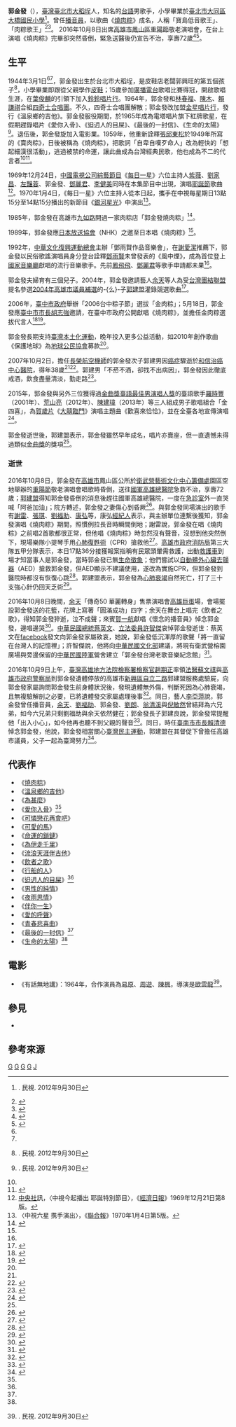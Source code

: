 {{藝人
|姓名 = 郭金發
|類型 = 男歌手
|圖片 = Guo Jin Fa.jpg
|圖片尺寸 = 200px
|圖片簡介 = 
|本名 = 
|暱稱 = 肉粽歌王<br>寶島低音歌王
|國籍 = {{JPN-EMP}}（1944年－1945年）<br>{{ROC}}（1945年－2016年）
|出生日期 = {{birth date|1944|3|1}}
|出生地點 = {{TWN-JPN}}[[臺北州|臺北州]][[臺北市_(州轄市)|臺北市]][[大稻埕|大稻埕]]
|逝世日期 = {{Death date and age|2016|10|8|1944|3|1}}
|逝世地點 = {{TWN}}[[高雄市|高雄市]][[苓雅區|苓雅區]][[國軍高雄總醫院|國軍高雄總醫院]]
|死因 = [[心肺衰竭|心肺衰竭]]
|墓地 = {{TWN}}[[高雄市|高雄市]][[燕巢區|燕巢區]]深水山公墓
|職業 = [[歌手|歌手]]、[[主持人|電台主持人]]
|語言 = [[中華民國國語|國語]]、[[臺灣閩南語|臺語]]<!--（“國語“二字概念模糊，亦可以指代任何一個國家的官方語言，請其他編輯者不要錯誤更改成“國語“。
“國語指「中華民國官方語言」簡稱國語”“若是用華語或漢語會不會比較恰當?”）-->
|教育程度 =
|配偶   = {{marriage|何櫻子|1964|2016|reason=s}}<ref>{{youtube|TfT3xhVrVgc|2016.10.09【台灣演義】寶島歌王 郭金發 | Taiwan History|m=11|s=02|link=no}}. 民視. 2012年9月30日</ref>
|兒女 = {{ubl|郭建良（長子）|郭建男（次子，癌歿）|[[郭建盟|郭建盟]]（-{么}-子）}}
|宗教信仰 = 
|音樂類型 = [[台語流行音樂|台語流行音樂]]
|出身地 = {{TWN}} 
|代表作   =〈燒肉粽〉<br>〈為什麼〉<br>〈行船的人〉<br>〈可愛的馬〉<br>〈溫泉鄉的吉他〉
|出道日期 = 1961年        
|活躍年代 = 1961年－2016年
}}
'''郭金發'''（{{bd|1944年|3月1日|2016年|10月8日}}），[[臺灣|臺灣]][[臺北市|臺北市]][[大稻埕|大稻埕]]人，知名的[[台語|台語]]男歌手，小學畢業於[[臺北市大同區大橋國民小學|臺北市大同區大橋國民小學]]<ref>{{youtube|rAy21X4sI1c|台灣演義：寶島低音歌王‧郭金發(1/4)|m=2|s=32|link=no}}. 民視. 2012年9月30日</ref>。曾任[[播音員|播音員]]，以歌曲《[[燒肉粽|燒肉粽]]》成名，人稱「寶島低音歌王」、「肉粽歌王」<ref>{{cite news|title=肉粽歌王郭金發「賣粽」歌聲中離去 兒：父親最大的福報|url=http://news.ebc.net.tw/news.php?nid=38304|publisher=東森新聞|date=2016-10-09|author=|accessdate=2016-10-13|archive-date=2017-03-29|archive-url=https://web.archive.org/web/20170329013153/http://news.ebc.net.tw/news.php?nid=38304|dead-url=no}}</ref><ref>{{cite news|title=肉粽歌王郭金發 演唱昏倒不治|url=http://news.cts.com.tw/cts/entertain/201610/201610081806811.html#.V_ntafl96Uk|publisher=華視新聞|date=2016-10-08|author=|accessdate=2016-10-13|archive-date=2016-10-12|archive-url=https://web.archive.org/web/20161012173232/http://news.cts.com.tw/cts/entertain/201610/201610081806811.html#.V_ntafl96Uk|dead-url=no}}</ref>。
2016年10月8日出席[[高雄市|高雄市]][[鳳山區|鳳山區]][[重陽節|重陽節]]敬老演唱會，在台上演唱《燒肉粽》完畢卻突然昏倒，緊急送醫後仍宣告不治，享壽72歲<ref>{{cite news |title=燒肉粽歌王郭金發 演唱突昏倒送醫不治 |url=http://www.cna.com.tw/news/firstnews/201610085009-1.aspx |publisher=中央社 |date=2016-10-08 |author=王淑芬 |accessdate=2016-10-08 |archive-date=2016-10-09 |archive-url=https://web.archive.org/web/20161009160216/http://www.cna.com.tw/news/firstnews/201610085009-1.aspx |dead-url=no }}</ref><ref>{{cite news |title=郭金發唱歌養生 渾厚嗓音唱出市民心聲 |url=http://www.cna.com.tw/news/firstnews/201610080277-1.aspx |publisher=中央社 |date=2016-10-08 |accessdate=2016-10-08 |archive-date=2016-10-09 |archive-url=https://web.archive.org/web/20161009152852/http://www2.cna.com.tw/news/firstnews/201610080277-1.aspx |dead-url=no }}</ref>。

== 生平 ==
1944年3月1日<ref name="絕命66秒"/><ref name="李義"/>，郭金發出生於台北市大稻埕，是皮鞋店老闆郭興旺的第五個孩子<ref>{{youtube|rAy21X4sI1c|台灣演義：寶島低音歌王‧郭金發(1/4)|m=1|s=40|link=no}}. 民視. 2012年9月30日</ref>，小學畢業即跟從父親學作[[皮鞋|皮鞋]]；15歲參加[[廣播電台|廣播電台]]歌唱比賽得冠，開啟歌唱生涯，在[[葉俊麟|葉俊麟]]的引領下加入[[鈴鈴唱片行|鈴鈴唱片行]]。1964年，郭金發和[[林春福|林春福]]、[[陳木|陳木]]、[[賴謙祺|賴謙祺]]合組[[四奇士合唱團|四奇士合唱團]]。不久，四奇士合唱團解散；郭金發改加盟[[金星唱片行|金星唱片行]]，發行《溫泉鄉的吉他》。郭金發服役期間，於1965年成為電塔唱片旗下紅牌歌星，在假期趕錄唱片《愛你入骨》、《𨑨迌人的目屎》、《最後的一封信》、《生命的太陽》<ref name="台灣演義2，30秒始">{{youtube|6tTx3Eq2AcQ|台灣演義：寶島低音歌王‧郭金發(2/4)|s=30|link=no}}. 民視. 2012年9月30日</ref>。退伍後，郭金發旋加入電影業。1959年，他重新詮釋[[張邱東松|張邱東松]]於1949年所寫的《賣肉粽》，日後被稱為《燒肉粽》，把歌詞「自卑自嘆歹命人」改為輕快的「想起細漢很活動」，逃過被禁的命運，讓此曲成為台灣經典民歌，他也成為不二的代言者<ref name="李義"/><ref name="晏山農">{{cite news|title=【山農說書】餘香繞樑的燒肉粽──郭金發的時代之歌|url=http://www.thinkingtaiwan.com/content/5774|publisher=想想論壇|date=2016-10-11|author=晏山農|accessdate=2016-10-13|archive-date=2016-10-13|archive-url=https://web.archive.org/web/20161013182538/http://www.thinkingtaiwan.com/content/5774|dead-url=no}}</ref>。

1969年12月24日，[[中國電視公司|中國電視公司]][[綜藝節目|綜藝節目]]《[[每日一星_(中視)|每日一星]]》六位主持人[[紫薇_(歌手)|紫薇]]、[[劉家昌|劉家昌]]、[[左豔蓉|左豔蓉]]、郭金發、[[鄧麗君|鄧麗君]]、[[李健美|李健美]]同時在本集節目中出現，演唱[[耶誕節|耶誕節]]歌曲<ref>[[中央社|中央社]]訊，〈中視今起播出 耶誕特別節目〉，《[[經濟日報_(台灣)|經濟日報]]》1969年12月21日第8版。</ref>。1970年1月4日，《每日一星》六位主持人從本日起，攜手在中視每星期日13點15分至14點15分播出的新節目《[[銀河星光|銀河星光]]》中演出<ref>〈中視六星 携手演出〉，《[[聯合報|聯合報]]》1970年1月4日第5版。</ref>。

1985年，郭金發在高雄市[[九如路_(高雄市)|九如路]]開過一家肉粽店「郭金發燒肉粽」<ref name="李義">{{Cite news|url=http://www.chinatimes.com/newspapers/20161009000510-260112|title=4年前欲封麥 燒肉粽成絕響 郭金發人生謝幕|language=|publisher=中國時報|author=李義、柯宗緯、徐定遠、陳昱翰|date=2016-10-09|accessdate=2016-10-18|archive-date=2016-10-13|archive-url=https://web.archive.org/web/20161013134752/http://www.chinatimes.com/newspapers/20161009000510-260112|dead-url=no}}</ref>。

1989年，郭金發應[[日本放送協會|日本放送協會]]（NHK）之邀至日本唱《燒肉粽》<ref name="晏山農"/>。

1992年，[[中華文化復興運動總會|中華文化復興運動總會]]主辦「鄧雨賢作品音樂會」，在[[謝愛潔|謝愛潔]]推薦下，郭金發以民俗歌謠演唱員身分登台詮釋[[鄧雨賢|鄧雨賢]]未曾發表的《風中煙》，成為首位登上[[國家音樂廳|國家音樂廳]]獻唱的流行音樂歌手。先前[[鳳飛飛|鳳飛飛]]、[[鄧麗君|鄧麗君]]等歌手申請都未果<ref name="李義"/>。

郭金發夫婦育有三個兒子。2004年，郭金發邀請藝人[[余天|余天]]等人為受[[台灣團結聯盟|台灣團結聯盟]]提名參選[[2004年高雄市議員補選|2004年高雄市議員補選]]的-{么}-子[[郭建盟|郭建盟]]灌錄競選歌曲<ref>{{cite news|title=寶島歌王郭金發2004年邀藝人余天等人，為當時參選高雄市議員補選的兒子郭建盟灌錄競選歌曲。|url=http://www.cna.com.tw/news/firstnews/201610080277-1.aspx|publisher=[[中央通訊社|中央通訊社]]|date=2004|author=中央社檔案照片|accessdate=2016-10-09|archive-date=2016-10-09|archive-url=https://web.archive.org/web/20161009152852/http://www2.cna.com.tw/news/firstnews/201610080277-1.aspx|dead-url=no}}</ref>。

2006年，[[臺中市政府|臺中市政府]]舉辦「2006台中粽子節」選拔「金肉粽」；5月18日，郭金發應[[臺中市市長|臺中市市長]][[胡志強_(1948年)|胡志強]]邀請，在臺中市政府公開獻唱《燒肉粽》，並擔任金肉粽選拔代言人<ref>{{cite news|title=台中市選拔金肉粽 邀郭金發任代言人|url=|publisher=中央通訊社|date=2006-05-18|author=李錫璋|accessdate=2016-10-09}}</ref><ref>{{cite news|title=台中市政府2006年選拔台中第一「金肉粽」，當時的市長胡志強邀唱紅「燒肉粽」歌曲的老歌手郭金發公開獻唱，並擔任「金肉粽」的代言人。|url=http://www.cna.com.tw/news/firstnews/201610080277-1.aspx|publisher=中央通訊社|date=2006|author=中央社檔案照片|accessdate=2016-10-09|archive-date=2016-10-09|archive-url=https://web.archive.org/web/20161009152852/http://www2.cna.com.tw/news/firstnews/201610080277-1.aspx|dead-url=no}}</ref>。

郭金發長期支持[[臺灣本土化運動|臺灣本土化運動]]，晚年投入更多公益活動，如2010年創作歌曲《保護地球》為[[地球公民協會|地球公民協會]]募款<ref name="晏山農"/>。

2007年10月2日，擔任[[長榮航空|長榮航空]][[機師|機師]]的郭金發次子郭建男因[[癌症|癌症]]驟逝於[[和信治癌中心醫院|和信治癌中心醫院]]，得年38歲<ref name="李義"/><ref>{{cite news|title=師生動態|url=http://www.hongshi.org.tw/userfiles/epaper/hongshi%20pic2/164.htm|work=《佛教弘誓電子報》第164期|publisher=佛教弘誓學院|date=2007-10-23|author=|accessdate=2016-10-15|quote=（民國）96.10.10……從公視大樓出來之後，[[昭慧法師|昭慧法師]]至[[民權東路|民權東路]]第一殯儀館對面郭建男先生靈堂，向郭先生靈前上香致意。郭先生雄姿英發，係法師學生郭建盟先生之令兄，為長榮航空公司第一期招考進來的資深機師……在4月間就醫檢查發現罹癌，並曾於4月12日由郭建盟陪同蒞院拜會昭慧法師，尋求精神上的支柱。此後他勇敢面對病苦並尋求積極治療，然終不敵癌魔摧殘，於本月2日於和信醫院與世長辭，得年38歲。英年早逝，郭金發先生伉儷白髮相送，令人不勝唏噓！|archive-date=2016-10-18|archive-url=https://web.archive.org/web/20161018224122/http://www.hongshi.org.tw/userfiles/epaper/hongshi%20pic2/164.htm|dead-url=no}}</ref>。郭建男「不菸不酒，卻找不出病因」，郭金發因此徹底戒酒，飲食盡量清淡，勤走路<ref>{{cite news|title=郭金發四年前喊封麥 關鍵是「體力下滑」|url=http://www.appledaily.com.tw/realtimenews/article/new/20161008/964527|publisher=[[台灣蘋果日報|台灣蘋果日報]]|date=2016-10-08|author=蔣鈴鈴|accessdate=2016-10-09|archive-date=2016-10-10|archive-url=https://web.archive.org/web/20161010042307/http://www.appledaily.com.tw/realtimenews/article/new/20161008/964527|dead-url=no}}</ref>。

2015年，郭金發與另外三位獲得過[[金曲獎|金曲獎]][[最佳台語男歌手獎_(金曲獎)|臺語最佳男演唱人獎]]的臺語歌手[[羅時豐|羅時豐]]（2001年）、[[荒山亮|荒山亮]]（2012年）、[[陳建瑋|陳建瑋]]（2013年）等三人組成男子歌唱組合「金四喜」，為[[賀歲片|賀歲片]]《[[大囍臨門|大囍臨門]]》演唱主題曲《歡喜來恰恰》，並在全臺各地宣傳演唱<ref>{{cite news|title=2015賀歲鉅作《大囍臨門》主題曲MV大首播 喜劇天王豬哥亮驚喜現身！|url=http://www.ntdtv.com/xtr/b5/2014/11/11/a1153195.html|publisher=新唐人|date=2014-11-11|author=|accessdate=2016-10-13|archive-url=https://web.archive.org/web/20161019202229/http://www.ntdtv.com/xtr/b5/2014/11/11/a1153195.html|archive-date=2016-10-19|dead-url=yes}}</ref>。

郭金發逝世後，郭建盟表示，郭金發雖然早年成名，唱片亦賣座，但一直遺憾未得過類似[[金曲獎|金曲獎]]的獎項<ref name="絕命66秒"/>。

=== 逝世 ===
{{wikinews|台灣知名歌手郭金發辭世 享壽72歲}}
2016年10月8日，郭金發在[[高雄市|高雄市]]鳳山區公所於[[衛武營藝術文化中心籌備處|衛武營藝術文化中心籌備處]]園區空地舉辦的[[重陽節|重陽節]]敬老演唱會唱歌時昏倒，送往[[國軍高雄總醫院|國軍高雄總醫院]]急救不治，享壽72歲；[[郭建盟|郭建盟]]得知郭金發昏倒的消息後趕往國軍高雄總醫院，一度在[[急診室|急診室]]外一直哭喊「阿爸加油」；院方轉述，郭金發之妻傷心到昏厥<ref>{{cite news|title=燒肉粽歌王郭金發 演唱突昏倒送醫不治|url=http://www.cna.com.tw/news/firstnews/201610085009-1.aspx|publisher=中央通訊社|date=2016-10-08|author=王淑芬|accessdate=2016-10-09|archive-date=2016-10-09|archive-url=https://web.archive.org/web/20161009160216/http://www.cna.com.tw/news/firstnews/201610085009-1.aspx|dead-url=no}}</ref>。與郭金發同場演出的歌手有[[謝雷_(歌手)|謝雷]]、[[張琪|張琪]]、[[劉福助|劉福助]]、[[康弘|康弘]]等，康弘[[經紀人|經紀人]]表示，與主辦單位連繫後獲知，郭金發演唱《燒肉粽》期間，照慣例拉長音時瞬間倒地；謝雷說，郭金發在唱《燒肉粽》之前唱2首歌都很正常，但他唱《燒肉粽》時忽然沒有聲音，沒想到他突然倒下，現場樂隊小提琴手用[[心肺復甦術|心肺復甦術]]（CPR）搶救他<ref>{{cite news|title=【絕唱片】郭金發猝逝關鍵原因曝光 拉《燒肉粽》長音氣絕|url=http://www.appledaily.com.tw/realtimenews/article/new/20161008/964503|publisher=[[台灣蘋果日報|台灣蘋果日報]]|date=2016-10-08|author=娛樂中心、地方中心|accessdate=2016-10-08|archive-date=2016-10-09|archive-url=https://web.archive.org/web/20161009192004/http://www.appledaily.com.tw/realtimenews/article/new/20161008/964503|dead-url=no}}</ref>。[[高雄市政府消防局|高雄市政府消防局]]第三大隊五甲分隊表示，本日17點36分接獲報案指稱有民眾頭暈需救護，出動[[救護車|救護車]]到場才知當事人是郭金發，當時郭金發已無[[生命徵象|生命徵象]]；他們嘗試以[[自動體外心臟去顫器|自動體外心臟去顫器]]（AED）搶救郭金發，但AED顯示不建議使用，遂改為實施CPR，但郭金發到醫院時都沒有恢復心跳<ref>{{cite news|title=72歲 郭金發猝逝舞台上|url=http://www.appledaily.com.tw/appledaily/article/headline/20161009/37410402|publisher=台灣蘋果日報|date=2016-10-09|author=林錫淵、林丞偉、張力文|accessdate=2016-10-09|archive-date=2016-10-09|archive-url=https://web.archive.org/web/20161009151916/http://www.appledaily.com.tw/appledaily/article/headline/20161009/37410402/|dead-url=no}}</ref>。郭建盟表示，郭金發為[[心肺衰竭|心肺衰竭]]自然死亡，打了三十支強心針仍回天乏術<ref name="絕命66秒">{{cite news|title=【清晰片】直擊郭金發絕命66秒 議員兒揭父死因|url=http://www.appledaily.com.tw/realtimenews/article/entertainment/20161009/964639|publisher=台灣蘋果日報|date=2016-10-09|author=林丞偉|accessdate=2016-10-09|archive-date=2016-10-10|archive-url=https://web.archive.org/web/20161010181909/http://www.appledaily.com.tw/realtimenews/article/entertainment/20161009/964639/|dead-url=no}}</ref>。

2016年10月8日晚間，[[余天|余天]]「傳奇50 華麗轉身」售票演唱會[[高雄巨蛋|高雄巨蛋]]場，會場擺設郭金發送的花籃，花牌上寫著「圓滿成功」四字；余天在舞台上唱完《飲者之歌》，得知郭金發猝逝，泣不成聲；來賓[[賀一航|賀一航]]獻唱《懷念的播音員》悼念郭金發，邊唱邊哭<ref>{{cite news|title=【悲片】郭金發最後花束祝福余天 賀一航聞訊爆哭|url=http://www.appledaily.com.tw/realtimenews/article/new/20161008/964553|publisher=台灣蘋果日報|date=2016-10-08|author=林丞偉|accessdate=2016-10-08|archive-date=2016-10-09|archive-url=https://web.archive.org/web/20161009191450/http://www.appledaily.com.tw/realtimenews/article/new/20161008/964553|dead-url=no}}</ref>。[[中華民國總統|中華民國總統]][[蔡英文|蔡英文]]、[[立法委員|立法委員]][[許智傑|許智傑]]哀悼郭金發逝世：蔡英文在[[facebook|facebook]]發文向郭金發家屬致哀，她說，郭金發低沉渾厚的歌聲「將一直留在台灣人的記憶裡」；許智傑說，他將向[[中華民國文化部|中華民國文化部]]建議，將現有衛武營榕園廣場與旁邊保留的[[中華民國陸軍|中華民國陸軍]]營舍建立「郭金發台灣老歌音樂紀念館」<ref>{{cite news|title=郭金發辭世 蔡英文哀悼：歌聲將一直留在台灣人的記憶裡|url=http://www.nownews.com/n/2016/10/08/2265648|publisher=[[今日新聞網|今日新聞網]]|date=2016-10-08|author=王鼎鈞|accessdate=2016-10-09|archive-date=2016-10-09|archive-url=https://web.archive.org/web/20161009104651/http://www.nownews.com/n/2016/10/08/2265648|dead-url=no}}</ref>。

2016年10月9日上午，[[臺灣高雄地方法院檢察署|臺灣高雄地方法院檢察署]][[檢察官|檢察官]][[趙期正|趙期正]]率領[[法醫|法醫]][[蘇文祺|蘇文祺]]與[[高雄市政府警察局|高雄市政府警察局]]到郭金發遺體停放的高雄市[[新興區_(台灣)|新興區]][[自立二路|自立二路]]郭建盟服務處驗屍，向郭金發家屬詢問郭金發生前身體狀況後，發現遺體無外傷，判斷死因為心肺衰竭，且無複驗解剖之必要，已將遺體發交家屬處理後事<ref>{{cite news|title=郭金發死因 檢警相驗為心肺衰竭|url=http://www.appledaily.com.tw/realtimenews/article/new/20161009/964750|publisher=台灣蘋果日報|date=2016-10-09|author=林錫淵|accessdate=2016-10-09|archive-date=2016-10-14|archive-url=https://web.archive.org/web/20161014060710/http://www.appledaily.com.tw/realtimenews/article/new/20161009/964750/|dead-url=no}}</ref>。同日，藝人[[李亞萍_(藝人)|李亞萍]]說，郭金發曾任播音員，[[余天|余天]]、[[劉福助|劉福助]]、郭金發、[[劉朗_(歌星)|劉朗]]、[[翁清溪|翁清溪]]與[[倪敏然|倪敏然]]曾結拜為六兄弟，如今六兄弟只剩劉福助與余天依然健在；郭金發長子郭建良說，郭金發常提醒他「出入小心」，如今他再也聽不到父親的聲音<ref>{{cite news|title=【獨家】郭金發珍貴身影圖多 結拜6兄弟竟然有他|url=http://www.appledaily.com.tw/realtimenews/article/new/20161009/964960|publisher=台灣蘋果日報|date=2016-10-09|author=娛樂中心|accessdate=2016-10-09|archive-date=2016-10-10|archive-url=https://web.archive.org/web/20161010185458/http://www.appledaily.com.tw/realtimenews/article/new/20161009/964960/|dead-url=no}}</ref>。同日，時任[[臺南市市長|臺南市市長]][[賴清德|賴清德]]悼念郭金發，他說，郭金發相當關心[[臺灣民主運動|臺灣民主運動]]，郭建盟在其督促下曾擔任高雄市議員，父子一起為臺灣努力<ref>{{cite news|title=賴清德悼郭金發 關心台灣民主運動|url=http://www.appledaily.com.tw/realtimenews/article/new/20161009/964812|publisher=台灣蘋果日報|date=2016-10-09|author=辛啟松、王志弘|accessdate=2016-10-09|archive-date=2016-10-15|archive-url=https://web.archive.org/web/20161015230446/http://www.appledaily.com.tw/realtimenews/article/new/20161009/964812/|dead-url=no}}</ref>。

==代表作==
*《[[燒肉粽|燒肉粽]]》
*《[[溫泉鄉的吉他|溫泉鄉的吉他]]》
*《[[為甚麼|為甚麼]]》
*《[[愛你入骨_(歌曲)|愛你入骨]]》<ref name="台灣演義2，30秒始"/>
*《[[可憐戀花再會吧|可憐戀花再會吧]]》
*《[[可愛的馬|可愛的馬]]》
*《[[命運的鎖鏈|命運的鎖鏈]]》
*《[[為伊走千里|為伊走千里]]》
*《[[流浪天涯伴吉他|流浪天涯伴吉他]]》
*《[[飲者之歌|飲者之歌]]》
*《[[行船的人|行船的人]]》
*《[[𨑨迌人的目屎|𨑨迌人的目屎]]》<ref name="台灣演義2，30秒始"/>
*《[[男性的純情|男性的純情]]》
*《[[夜雨思情|夜雨思情]]》
*《[[伴你一生|伴你一生]]》
*《[[愛的呼聲|愛的呼聲]]》
*《[[青春悲喜曲|青春悲喜曲]]》
*《[[最後的一封信|最後的一封信]]》<ref name="台灣演義2，30秒始"/>
*《[[生命的太陽_(歌曲)|生命的太陽]]》<ref name="台灣演義2，30秒始"/>

==電影==
*《有話無地講》：1964年，合作演員為[[易原_(臺灣)|易原]]、[[周遊|周遊]]、[[陳楓_(臺灣)|陳楓]]，導演是[[歐雲龍|歐雲龍]]<ref>{{youtube|rAy21X4sI1c|台灣演義：寶島低音歌王‧郭金發(1/4)|m=13|s=5|link=no}}. 民視. 2012年9月30日</ref>。

== 參見 ==
* {{le|表演期間去世的藝人列表|List of entertainers who died during a performance}}

== 參考來源 ==
{{reflist|2}}

[[Category:台灣男歌手|G]]
[[Category:台灣綜藝節目主持人|G]]
[[Category:大同區人_(臺灣)|G]]
[[Category:閩南裔臺灣人|G]]
[[Category:郭姓|J]]